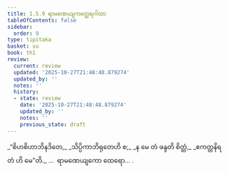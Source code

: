 ```yaml
---
title: 1.5.9 ရာမဏေယျကတ္ထေရဂါထာ
tableOfContents: false
sidebar:
  order: 9
type: tipitaka
basket: su
book: th1
review:
  current: review
  updated: '2025-10-27T21:48:48.879274'
  updated_by: ''
  notes: ''
  history:
  - state: review
    date: '2025-10-27T21:48:48.879274'
    updated_by: ''
    notes: ''
    previous_state: draft
---
```



<ReviewStatus review={frontmatter.review} showDetails={true} />

<HypothesisAnnotation frontmatter={frontmatter} />

<DynamicBreadcrumb />

<Division number="49" book="th1" e="ch" v="19" p="230">

<Paragraph number="111" type="verses" book="th1">
_“စိဟစိဟာဘိနဒိတေ,_  
_သိပ္ပိကာဘိရုတေဟိ စ;_  
_န မေ တံ ဖန္ဒတိ စိတ္တံ,_  
_ဧကတ္တနိရတံ ဟိ မေ”တိ._  


</Paragraph>
</Division>

<Paragraph number="112" type="center" book="th1">
…  ရာမဏေယျကော ထေရော… .
</Paragraph>